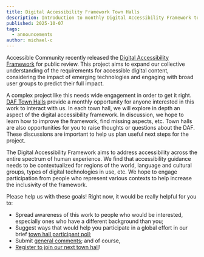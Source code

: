 ```yaml
---
title: Digital Accessibility Framework Town Halls
description: Introduction to monthly Digital Accessibility Framework town halls.
published: 2025-10-07
tags:
  - announcements
author: michael-c
---
```


Accessible Community recently released the [Digital Accessibility Framework](/daf/) for public review. This project aims to expand our collective understanding of the requirements for accessible digital content, considering the impact of emerging technologies and engaging with broad user groups to predict their full impact.

A complex project like this needs wide engagement in order to get it right. [DAF Town Halls](/daf/town-hall/) provide a monthly opportunity for anyone interested in this work to interact with us. In each town hall, we will explore in depth an aspect of the digital accessibility framework. In discussion, we hope to learn how to improve the framework, find missing aspects, etc. Town halls are also opportunities for you to raise thoughts or questions about the DAF. These discussions are important to help us plan useful next steps for the project.

The Digital Accessibility Framework aims to address accessibility across the entire spectrum of human experience. We find that accessibility guidance needs to be contextualized for regions of the world, language and cultural groups, types of digital technologies in use, etc. We hope to engage participation from people who represent various contexts to help increase the inclusivity of the framework.

Please help us with these goals! Right now, it would be really helpful for you to:

- Spread awareness of this work to people who would be interested, especially ones who have a different background than you;
- Suggest ways that would help you participate in a global effort in our brief [town hall participant poll](https://docs.google.com/forms/d/e/1FAIpQLScMMfZ5nwfEMfdrq3wxyQgrG-vakq-OXrPqQNMpiTovv4VTLg/viewform?usp=header);
- Submit [general comments](https://docs.google.com/forms/d/e/1FAIpQLSe1VjhbdUUnh2BIBTfdVlU0AayQi-cM8Ors3ALU8OYohj8bOQ/viewform); and of course,
- [Register to join our next town hall](https://forms.gle/gnPZYH8gKDui58jv9)!